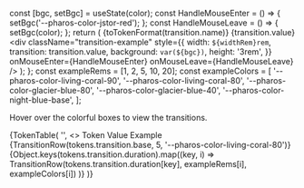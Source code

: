 
  const [bgc, setBgc] = useState(color);
  const HandleMouseEnter = () => {
    setBgc('--pharos-color-jstor-red');
  };
  const HandleMouseLeave = () => {
    setBgc(color);
  };
  return (
    <tr>
      <td>{toTokenFormat(transition.name)}</td>
      <td>{transition.value}</td>
      <td>
        <div
          className="transition-example"
          style={{
            width: `${widthRem}rem`,
            transition: transition.value,
            background: `var(${bgc})`,
            height: '3rem',
          }}
          onMouseEnter={HandleMouseEnter}
          onMouseLeave={HandleMouseLeave}
        />
      </td>
    </tr>
  );
};
const exampleRems = [1, 2, 5, 10, 20];
const exampleColors = [
  '--pharos-color-living-coral-90',
  '--pharos-color-living-coral-80',
  '--pharos-color-glacier-blue-80',
  '--pharos-color-glacier-blue-40',
  '--pharos-color-night-blue-base',
];

<PageSection title="Transitions" isHeader>
  <p>Hover over the colorful boxes to view the transitions.</p>
  {TokenTable(
    '',
    <>
      <thead>
        <tr>
          <th style={{ width: '40%' }}>Token</th>
          <th style={{ width: '40%' }}>Value</th>
          <th>Example</th>
        </tr>
      </thead>
      <tbody>
        {TransitionRow(tokens.transition.base, 5, '--pharos-color-living-coral-80')}
        {Object.keys(tokens.transition.duration).map((key, i) =>
          TransitionRow(tokens.transition.duration[key], exampleRems[i], exampleColors[i])
        )}
      </tbody>
    </>
  )}
</PageSection>
